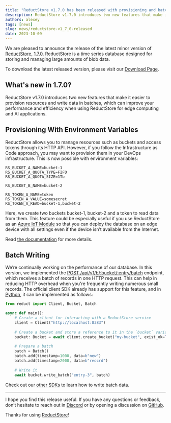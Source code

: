 ```yaml
---
title: "ReductStore v1.7.0 has been released with provisioning and batch writing"
description: ReductStore v1.7.0 introduces two new features that make it easier to provision resources and write data in batches, which can improve your performance and efficiency when using ReductStore for edge computing and AI applications.
authors: alexey
tags: [news]
slug: news/reductstore-v1_7_0-released
date: 2023-10-09
---
```


We are pleased to announce the release of the latest minor version of [ReductStore](https://www.reduct.store/), [1.7.0](https://github.com/reductstore/reductstore/releases/tag/v1.7.0). ReductStore is a time series database designed for storing and managing large amounts of blob data.

To download the latest released version, please visit our [Download Page](https://www.reduct.store/download).

## What's new in 1.7.0?

ReductStore v1.7.0 introduces two new features that make it easier to provision resources and write data in batches, which can improve your performance and efficiency when using ReductStore for edge computing and AI applications.


<!--truncate-->

## Provisioning With Environment Variables

ReductStore allows you to manage resources such as buckets and access tokens through its HTTP API. However, if you follow the Infrastructure as Code approach, you may want to provision them in your DevOps infrastructure. This is now possible with environment variables:

```
RS_BUCKET_A_NAME=bucket-1
RS_BUCKET_A_QUOTA_TYPE=FIFO
RS_BUCKET_A_QUOTA_SIZE=1Tb

RS_BUCKET_B_NAME=bucket-2

RS_TOKEN_A_NAME=token
RS_TOKEN_A_VALUE=somesecret
RS_TOKEN_A_READ=bucket-1,bucket-2
```

Here, we create two buckets bucket-1, bucket-2 and a token to read data from them. This feature could be especially useful if you use ReductStore as an [Azure IoT Module](https://azuremarketplace.microsoft.com/en-US/marketplace/apps/reductstorellc1689939980623.reductstore) so that you can deploy the database on an edge device with all settings even if the device isn’t available from the Internet.

Read [the documentation](https://docs.reduct.store/configuration#provisioning) for more details.

## Batch Writing

We’re continually working on the performance of our database. In this version, we implemented the  [POST /api/v1/b/:bucket/:entry/batch](https://docs.reduct.store/http-api/entry-api#write-batch-of-records) endpoint, which receives a batch of records in one HTTP request.  This can help in reducing HTTP overhead when you're frequently writing numerous small records. The official client SDK already has support for this feature, and in [Python](https://github.com/reductstore/reduct-py), it can be implemented as follows:

```python
from reduct import Client, Bucket, Batch

async def main():
    # Create a client for interacting with a ReductStore service
    client = Client("http://localhost:8383")
    
    # Create a bucket and store a reference to it in the `bucket` variable
    bucket: Bucket = await client.create_bucket("my-bucket", exist_ok=True)
    
    # Prepare a batch
    batch = Batch()
    batch.add(timestamp=1000, data=b"new")
    batch.add(timestamp=2000, data=b"reocrd")
    
    # Write it
    await bucket.write_batch("entry-3", batch)
```

Check out our [other SDKs](https://github.com/reductstore/reductstore#client-sdks) to learn how to write batch data.

---

I hope you find this release useful. If you have any questions or feedback, don’t hesitate to reach out in [Discord](https://discord.gg/8wPtPGJYsn) or by opening a discussion on [GitHub](https://github.com/reductstore/reductstore/discussions).

Thanks for using [ReductStore](https://www.reduct.store/)!